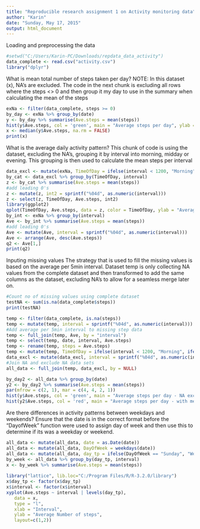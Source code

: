 ```yaml
---
title: "Reproducible research assignment 1 on Activity monitoring data"
author: "Karin"
date: "Sunday, May 17, 2015"
output: html_document
---
```

Loading and preprocessing the data
```r
#setwd("C:/Users/Karin-PC/Downloads/repdata_data_activity")
data_complete <- read.csv("activity.csv")
library("dplyr")
```

What is mean total number of steps taken per day?
NOTE: In this dataset (x), NA's are excluded.
The code in the next chunk is excluding all rows where the steps <> 0 and
then group it my day to use in the summary when calculating the mean of the steps
```r
exNa <- filter(data_complete, steps >= 0)
by_day <- exNa %>% group_by(date)
y <- by_day %>% summarise(Ave.steps = mean(steps))
hist(y$Ave.steps, col = 'green', main = "Average steps per day", ylab = "Frequency", xlab = "Ave Steps")
x <- median(y$Ave.steps, na.rm = FALSE)
print(x)
```
What is the average daily activity pattern?
This chunk of code is using the dataset, excluding the NA's, grouping it by interval into morning, midday or evening.
This grouping is then used to calculate the mean steps per interval
```r
data_excl <- mutate(exNa, TimeOfDay = ifelse(interval < 1200, "Morning", ifelse(interval >= 1200 & interval < 1800, "Midday", "Eve")))
by_cat <- data_excl %>% group_by(TimeOfDay, interval)
z <- by_cat %>% summarise(Ave.steps = mean(steps))
#add leading 0's
z <- mutate(z, int2 = sprintf("%04d", as.numeric(interval)))
z <- select(z, TimeOfDay, Ave.steps, int2)
library(ggplot2)
qplot(TimeOfDay, Ave.steps, data = z, color = TimeOfDay, ylab = "Average steps", xlab = "")
by_int <- exNa %>% group_by(interval)
Ave <- by_int %>% summarise(Ave.steps = mean(steps))
#add leading 0's
Ave <- mutate(Ave, interval = sprintf("%04d", as.numeric(interval)))
Ave <- arrange(Ave, desc(Ave.steps))
q2 <- Ave[1,]
print(q2)
```

Inputing missing values
The strategy that is used to fill the missing values is based on the average per 5min interval.
Dataset temp is only collecting NA values from the complete dataset and then transformed to add the same columns as the dataset, excluding NA's to allow for a seamless merge later on.
```r
#Count no of missing values using complete dataset
testNA <- sum(is.na(data_complete$steps))
print(testNA)

temp <- filter(data_complete, is.na(steps))
temp <- mutate(temp, interval = sprintf("%04d", as.numeric(interval)))
#Add average per 5min interval to missing step data
temp <- full_join(temp, Ave, by = "interval")
temp <- select(temp, date, interval, Ave.steps)
temp <- rename(temp, steps = Ave.steps)
temp <- mutate(temp, TimeOfDay = ifelse(interval < 1200, "Morning", ifelse(interval >= 1200 & interval < 1800, "Midday", "Eve")))
data_excl <- mutate(data_excl, interval = sprintf("%04d", as.numeric(interval)))
#Join NA and exclude NA data sets
all_data <- full_join(temp, data_excl, by = NULL)

by_day2 <- all_data %>% group_by(date)
y2 <- by_day2 %>% summarise(Ave.steps = mean(steps))
par(mfrow = c(2, 1), mar = c(4, 4, 2, 1))
hist(y$Ave.steps, col = 'green', main = "Average steps per day - NA excluded", ylab = "Frequency", xlab = "")
hist(y2$Ave.steps, col = 'red', main = "Average steps per day - with mean values added", ylab = "Frequency", xlab = "Ave Steps")
```

Are there differences in activity patterns between weekdays and weekends?
Ensure that the date is in the correct format before the "DayofWeek" function were used to assign day of week and then use this to determine if its was a weekday or weekend.
```r
all_data <- mutate(all_data, date = as.Date(date))
all_data <- mutate(all_data, DayOfWeek = weekdays(date))
all_data <- mutate(all_data, day_tp = ifelse(DayOfWeek == "Sunday", "Weekend", ifelse(DayOfWeek == "Saturday", "Weekend", "Weekday")))
by_week <- all_data %>% group_by(day_tp, interval)
x <- by_week %>% summarise(Ave.steps = mean(steps))
    
library("lattice", lib.loc="C:/Program Files/R/R-3.2.0/library")
x$day_tp <- factor(x$day_tp) 
x$interval <- factor(x$interval)
xyplot(Ave.steps ~ interval | levels(day_tp), 
   data = x,
   type = "l",
   xlab = "Interval",
   ylab = "Average Number of steps",
   layout=c(1,2))
```